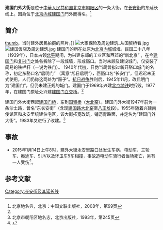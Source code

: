 {{Coord|39.9085178|116.4515117|type:landmark_region:CN-11_source:GoogleMaps|display=title}}
{{Infobox China Road
|路牌类型 = Beijing
|道路方向 = WE
|中文道路名称 = 建国门外大街
|道路名称拼音 = JIANGUOMENWAI DAJIE
|图片 = 建国门外大街.jpg
|图片说明 = 从国贸桥俯视建外大街
|道路属性 = 
|道路总长度 = 
|车速限制 = 
|行车线数量 = 
|所在地区 = [[北京市|北京市]][[朝阳区_(北京市)|朝阳区]]
|起点 = [[建国门桥|建国门桥]]
|终点 = [[国贸桥|国贸桥]]
|路段主要建筑 = [[建国门外外交公寓|建国门外外交公寓]]<br>北京旅游大厦<br/>（[[北京市旅游发展委员会|北京市旅游发展委员会]]）<br>[[长富宫饭店|长富宫饭店]]<br>[[北京国际俱乐部|北京国际俱乐部]]<br>[[国际大厦_(北京)|国际大厦]]<br>[[北京友谊商店|北京友谊商店]]<br>[[赛特购物中心|赛特购物中心]]<br>[[齐家园外交公寓|齐家园外交公寓]]<br>[[贵友大厦|贵友大厦]]<br>[[北京人民广播电台|北京人民广播电台]]<br>[[建国饭店|建国饭店]]<br>[[京伦饭店|京伦饭店]]<br>[[中环世贸中心|中环世贸中心]]<br>[[中国国际贸易中心|中国国际贸易中心]]<br>[[北京柏悦酒店|北京柏悦酒店]]
}}

'''建国门外大街'''是位于[[中華人民共和国|中華人民共和国]][[北京市|北京市]][[朝阳区_(北京市)|朝阳区]]的一条大街，在[[长安街|长安街]]的东延长线上。因為位于[[北京内城|北京内城]][[建国门_(北京)|建国门]]門外而得名。<ref name=bjdmd>北京地名典，北京：中国文联出版社，2008年，第99页</ref>

==简介==
[[file:50th_anniversary_of_PRC_4.jpg|thumb]]，当时建外居民拍摄的照片。]]
[[File:大家保险及周边建筑_从国贸桥看.jpg|thumb]]
[[File:建国饭店及周边建筑.jpg|thumb]]
建国门的所在处原为[[北京内城|北京内城]]城墙。民国二十八年（1939年），日本占领[[北平|北平]]期间，为兴建东郊的工业区和西郊的“新北京” ，在今[[建国门_(北京)|建国门]]和[[复兴门_(北京)|复兴门]]之处各拆除了一段城墙，形成豁口。当时未顾及建设城门，仅安装了简易的铁栏杆（一说为铁门）。 1940年代初，日伪当局曾拟过新开豁口城门的名称，初定东豁口名“启明门” （寓意“旭日启明”），西豁口名“长安门”，但迟迟未正式使用，人们仍称这两处为“豁子”。[[抗日战争|抗日战争]]胜利后，1945年11月，改启明门为“建国门”。但仍未建正规的城门。建国门于1969年兴建[[北京地铁|北京地铁]]时拆毁。1977年，在建国门原址处兴建[[建国门桥|建国门立交桥]]。<ref name=bjdmd/>

建国门外大街西起[[建国门桥|建国门桥]]，东到[[国贸桥|国贸桥]]（[[大北窑|大北窑]]）。建国门外大街1947年前为一条沙土路，曾名“东长安街”（含现[[建国路_(北京)|建国路]][[大北窑|大北窑]]至[[八王坟|八王坟]]段）。1955年随着兴建南使馆区和永安里统建住宅区，该大街拓宽改筑，铺沥青路面，并定名为“建国门外大街”。1983年又进行了改建。<ref>北京市朝阳区地名志，北京出版社，1993年，第245页</ref>

==事故==

* 2015年1月14日上午8时，建外大街永安里路口处发生车祸，电动车、三轮车、奥迪车、SUV以及环卫车5车相撞，事故造电动车骑行者当场死亡，另有一人受伤<ref>{{cite news |author1=王巧爱 余颖钊 |title=北京长安街5车相撞致1死1伤，摩的司机当场死亡 |url=https://www.thepaper.cn/newsDetail_forward_1294175 |accessdate=2020-12-09 |work=澎湃新闻 |date=2015-01-14 |archive-date=2015-01-18 |archive-url=https://web.archive.org/web/20150118202100/http://www.thepaper.cn/newsDetail_forward_1294175 |dead-url=no }}</ref>。

==参考文献==
{{reflist}}

{{长安街}}
[[Category:长安街及其延长线|Category:长安街及其延长线]]